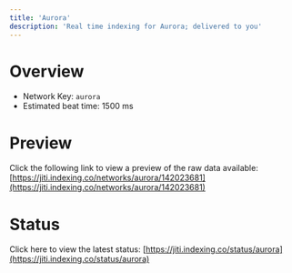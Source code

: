 ```yaml
---
title: 'Aurora'
description: 'Real time indexing for Aurora; delivered to you'
---
```


# Overview
- Network Key: `aurora`
- Estimated beat time: 1500 ms

# Preview
Click the following link to view a preview of the raw data available: [https://jiti.indexing.co/networks/aurora/142023681](https://jiti.indexing.co/networks/aurora/142023681)

# Status
Click here to view the latest status: [https://jiti.indexing.co/status/aurora](https://jiti.indexing.co/status/aurora)
